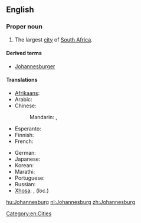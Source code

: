 ==English==
{{wikipedia}}

===Proper noun===
{{en-proper noun}}

# The largest [[city]] of [[South Africa]].

====Derived terms====
* [[Johannesburger]]

====Translations====
{{trans-top|a city in South Africa}}
* [[Afrikaans]]: {{t-|af|Johannesburg|xs=Afrikaans}}
* Arabic: {{t-|ar|جوهانسبرغ|m|tr=juhanisbuurgh}}
* Chinese:
*: Mandarin: {{t-|cmn|約翰內斯堡|sc=Hani}}, {{t-|cmn|约翰内斯堡|tr=Yuēhànnèisībǎo|sc=Hani}}
* Esperanto: {{t-|eo|Johanesburgo}}
* Finnish: {{t-|fi|Johannesburg}}
* French: {{t-|fr|Johannesburg}}
{{trans-mid}}
* German: {{t-|de|Johannesburg|n}}
* Japanese: {{t-|ja|ヨハネスブルグ|tr=Yohanesuburugu}}
* Korean: {{t-|ko|요하네스버그|tr=Yohaneseubeogeu|sc=Hang}}
* Marathi: {{t-|mr|जोहॅनेस्बर्ग|n|tr=johǎnesbarga|sc=Deva}}
* Portuguese: {{t-|pt|Joanesburgo}}
* Russian: {{t+|ru|Йоханнесбург|m|tr=Joxánnesburg}}
* [[Xhosa]]: {{t-|xh|iRhawuti|xs=Xhosa}}, {{t-|xh|eRhawutini|xs=Xhosa}} (''loc.'')
{{trans-bottom}}

[[Category:en:Cities]]

[[hu:Johannesburg]]
[[nl:Johannesburg]]
[[zh:Johannesburg]]